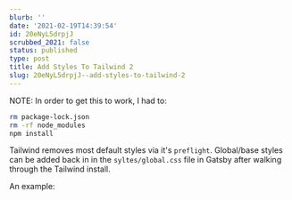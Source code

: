 ```yaml
---
blurb: ''
date: '2021-02-19T14:39:54'
id: 20eNyL5drpjJ
scrubbed_2021: false
status: published
type: post
title: Add Styles To Tailwind 2
slug: 20eNyL5drpjJ--add-styles-to-tailwind-2
---
```


NOTE: In order to get this to work, I had to:

```bash
rm package-lock.json
rm -rf node_modules
npm install
```



Tailwind removes most default styles via it's `preflight`. Global/base styles can be added back in in the `syltes/global.css` file in Gatsby after walking through the Tailwind install. 

An example:

```css

```
